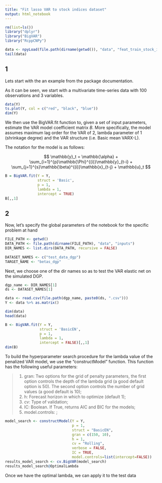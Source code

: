 ```yaml
---
title: "Fit lasso VAR to stock indices dataset"
output: html_notebook
---
```


```r
rm(list=ls())
library("dplyr")
library("BigVAR")
library("RcppCNPy")

data <- npyLoad(file.path(dirname(getwd()), "data", "feat_train_stock_indexes.npy"))
tail(data)
```

## 1

Lets start with the an example from the package documentation.

As it can be seen, we start with a multivariate time-series data with 100 observations and 3 variables.

```r
data(Y)
ts.plot(Y, col = c("red", "black", "blue"))
dim(Y)
```

We then use the BigVAR.fit function to, given a set of input parameters, estimate the VAR model coefficient matrix $B$. More specifically, the model assumes maximum lag order for the VAR of 2, lambda parameter of  1 (shrinkage degree) and the VAR structure (i.e. Basic mean VARX-L).

The notation for the model is as follows:

$$
\mathbb{y}_t = \mathbb{\alpha} + \sum_{i=1}^{p}\mathbb{\Phi}^{(i)}\mathbb{y}_{t-i} + \sum_{j=1}^{s}\mathbb{\beta}^{(i)}\mathbb{x}_{t-j} + \mathbb{u}_t
$$

```r
B = BigVAR.fit(Y = Y,
               struct = 'Basic',
               p = 1,
               lambda = 1,
               intercept = TRUE)
B[,,1]
```

## 2

Now, let's specify the global parameters of the notebook for the specific problem at hand

```r
FILE_PATH <- getwd()
DATA_PATH <- file.path(dirname(FILE_PATH), "data", "inputs")
DIR_NAMES <- list.dirs(DATA_PATH, recursive = FALSE)
  
DATASET_NAMES <- c("test_data_dgp")
TARGET_NAME <- "betas_dgp"
```

Next, we choose one of the dir names so as to test the VAR elastic net on the simulated DGP.

```r
dgp_name <- DIR_NAMES[1]
ds <- DATASET_NAMES[1] 

data <- read.csv(file.path(dgp_name, paste0(ds, ".csv")))
Y <- data %>% as.matrix()

dim(data)
head(data)
```

```r
B <- BigVAR.fit(Y = Y,
                struct = 'BasicEN',
                p = 1,
                lambda = 1,
                intercept = FALSE)[,,1]
dim(B)
```


To build the hyperparameter search procedure for the lambda value of the penalized VAR model, we use the "constructModel" function. This function has the following useful parameters:

> 1) gran: Two options for the grid of penalty parameters, the first option controls the depth of the lambda grid (a good default option is 50). The second option controls the number of grid values (a good default is 10);
> 2) h: Forecast horizon in which to optimize (default 1);
> 3) cv: Type of validation;
> 4) IC: Boolean. If True, returns AIC and BIC for the models;
> 5)  model.controls: ;


```r
model_search <- constructModel(Y = Y,
                               p = 1,
                               struct = "BasicEN",
                               gran = c(150, 10), 
                               h = 1, 
                               cv = "Rolling",
                               verbose = FALSE,
                               IC = TRUE,
                               model.controls=list(intercept=FALSE))
results_model_search <- cv.BigVAR(model_search)
results_model_search@OptimalLambda
```

Once we have the optimal lambda, we can apply it to the test data





